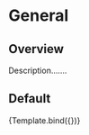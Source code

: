 

# General

## Overview

Description.......

## Default
<Canvas>
    <Story 
        name="Default" 
        args={{  }}>
        {Template.bind({})}
    </Story>
</Canvas>


<Meta
  title="Pages/General"
  argTypes={{}}
/>

<ArgsTable of={General} />